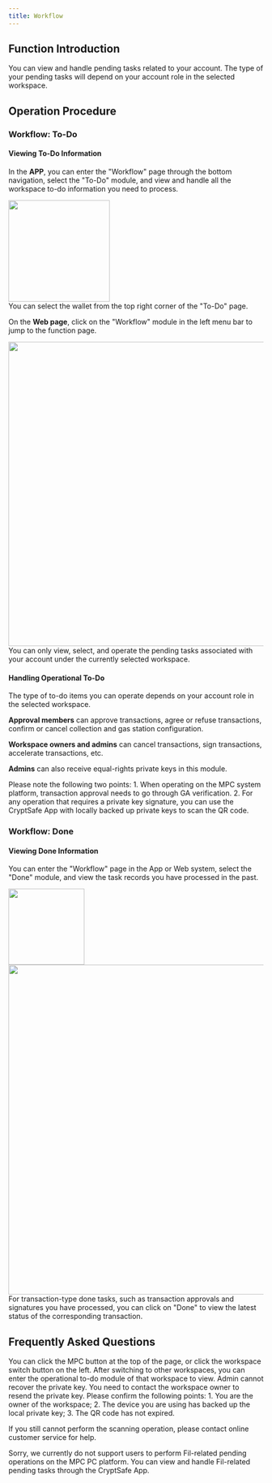 ```yaml
---
title: Workflow
---
```


## Function Introduction

You can view and handle pending tasks related to your account. The type of your pending tasks will depend on your account role in the selected workspace.

## Operation Procedure

### Workflow: To-Do

#### Viewing To-Do Information

In the **APP**, you can enter the "Workflow" page through the bottom navigation, select the "To-Do" module, and view and handle all the workspace to-do information you need to process.

<div className="w-full flex items-center justify-center">
    <img src="/images/user-guide/todoappen.jpg" width="200"/>
</div>

<Tip>
You can select the wallet from the top right corner of the "To-Do" page.
</Tip>

On the **Web page**, click on the "Workflow" module in the left menu bar to jump to the function page.
<div className="w-full flex items-center justify-center">
    <img src="/images/user-guide/daibanen.png" width="600"/>
</div>

<Tip>
You can only view, select, and operate the pending tasks associated with your account under the currently selected workspace.
</Tip>

#### Handling Operational To-Do
The type of to-do items you can operate depends on your account role in the selected workspace.

**Approval members** can approve transactions, agree or refuse transactions, confirm or cancel collection and gas station configuration.

**Workspace owners and admins** can cancel transactions, sign transactions, accelerate transactions, etc.

**Admins** can also receive equal-rights private keys in this module.



<Warning>
Please note the following two points:
1. When operating on the MPC system platform, transaction approval needs to go through GA verification.
2. For any operation that requires a private key signature, you can use the CryptSafe App with locally backed up private keys to scan the QR code.
</Warning>



### Workflow: Done

#### Viewing Done Information

You can enter the "Workflow" page in the App or Web system, select the "Done" module, and view the task records you have processed in the past.
<div className="w-full flex items-center justify-center">
    <img src="/images/user-guide/doneappen.jpg" width="150"/>
    <img src="/images/user-guide/yibanen.png" width="650"/>
</div>

<Tip>
For transaction-type done tasks, such as transaction approvals and signatures you have processed, you can click on "Done" to view the latest status of the corresponding transaction.
</Tip>



## Frequently Asked Questions

<Accordion title="How can I view the workflow of other workspaces?">
You can click the MPC button at the top of the page, or click the workspace switch button on the left. After switching to other workspaces, you can enter the operational to-do module of that workspace to view.
</Accordion>

<Accordion title="As a admin, can I recover and backup the private key myself?">
Admin cannot recover the private key. You need to contact the workspace owner to resend the private key.
</Accordion>


<Accordion title="Why can't I complete the tasks waiting for signature and acceleration by scanning the QR code of the to-do item?">
Please confirm the following points:
1. You are the owner of the workspace;
2. The device you are using has backed up the local private key;
3. The QR code has not expired.

If you still cannot perform the scanning operation, please contact online customer service for help.
</Accordion>

<Accordion title="Why can't I view the pending tasks related to Fil?">
Sorry, we currently do not support users to perform Fil-related pending operations on the MPC PC platform. You can view and handle Fil-related pending tasks through the CryptSafe App.
</Accordion>